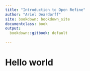 ```yaml
---
title: "Introduction to Open Refine"
author: "Ariel Deardorff"
site: bookdown: bookdown_site
documentclass: book
output:
  bookdown::gitbook: default
  
---
```


# Hello world